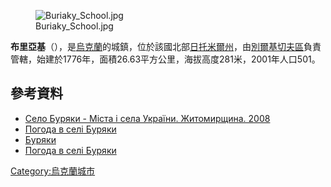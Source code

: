 [[Image:Buriaky_School.jpg|right]]

{{coord|49|49|8|N|28|17|1|E|scale:30000|display=title}}

'''布里亞基'''（{{lang-uk|Буряки}}），是[[烏克蘭|烏克蘭]]的城鎮，位於該國北部[[日托米爾州|日托米爾州]]，由[[別爾基切夫區|別爾基切夫區]]負責管轄，始建於1776年，面積26.63平方公里，海拔高度281米，2001年人口501。

==參考資料==
*[http://who-is-who.ua/main/page/mistazhit2008/65/351 Село Буряки - Міста і села України. Житомирщина. 2008]
*[http://weather.in.ua/ua/zhitomirskaja/2357 Погода в селі Буряки] {{Wayback|url=http://weather.in.ua/ua/zhitomirskaja/2357 |date=20160305203503 }}
*[http://w1.c1.rada.gov.ua/pls/z7502/A005?rdat1=12.01.2013&rf7571=8783 Буряки]{{dead link|date=2018年2月 |bot=InternetArchiveBot |fix-attempted=yes }}
* [http://weather.in.ua/ua/zhitomirskaja/2357 Погода в селі Буряки] {{Wayback|url=http://weather.in.ua/ua/zhitomirskaja/2357 |date=20160305203503 }}

{{Ukraine-geo-stub}}
[[Category:烏克蘭城市|Category:烏克蘭城市]]